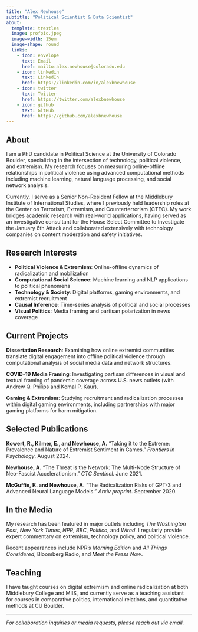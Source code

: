 ```yaml
---
title: "Alex Newhouse"
subtitle: "Political Scientist & Data Scientist"
about:
  template: trestles
  image: profpic.jpeg
  image-width: 15em
  image-shape: round
  links:
    - icon: envelope
      text: Email
      href: mailto:alex.newhouse@colorado.edu
    - icon: linkedin
      text: LinkedIn
      href: https://linkedin.com/in/alexbnewhouse
    - icon: twitter
      text: Twitter
      href: https://twitter.com/alexbnewhouse
    - icon: github
      text: GitHub
      href: https://github.com/alexbnewhouse
---
```


## About

I am a PhD candidate in Political Science at the University of Colorado Boulder, specializing in the intersection of technology, political violence, and extremism. My research focuses on measuring online-offline relationships in political violence using advanced computational methods including machine learning, natural language processing, and social network analysis.

Currently, I serve as a Senior Non-Resident Fellow at the Middlebury Institute of International Studies, where I previously held leadership roles at the Center on Terrorism, Extremism, and Counterterrorism (CTEC). My work bridges academic research with real-world applications, having served as an investigative consultant for the House Select Committee to Investigate the January 6th Attack and collaborated extensively with technology companies on content moderation and safety initiatives.

## Research Interests

- **Political Violence & Extremism**: Online-offline dynamics of radicalization and mobilization
- **Computational Social Science**: Machine learning and NLP applications to political phenomena  
- **Technology & Society**: Digital platforms, gaming environments, and extremist recruitment
- **Causal Inference**: Time-series analysis of political and social processes
- **Visual Politics**: Media framing and partisan polarization in news coverage

## Current Projects

**Dissertation Research**: Examining how online extremist communities translate digital engagement into offline political violence through computational analysis of social media data and network structures.

**COVID-19 Media Framing**: Investigating partisan differences in visual and textual framing of pandemic coverage across U.S. news outlets (with Andrew Q. Philips and Komal P. Kaur).

**Gaming & Extremism**: Studying recruitment and radicalization processes within digital gaming environments, including partnerships with major gaming platforms for harm mitigation.

## Selected Publications

**Kowert, R., Kilmer, E., and Newhouse, A.** "Taking it to the Extreme: Prevalence and Nature of Extremist Sentiment in Games." *Frontiers in Psychology*. August 2024.

**Newhouse, A.** "The Threat is the Network: The Multi-Node Structure of Neo-Fascist Accelerationism." *CTC Sentinel*. June 2021.

**McGuffie, K. and Newhouse, A.** "The Radicalization Risks of GPT-3 and Advanced Neural Language Models." *Arxiv preprint*. September 2020.

## In the Media

My research has been featured in major outlets including *The Washington Post*, *New York Times*, *NPR*, *BBC*, *Politico*, and *Wired*. I regularly provide expert commentary on extremism, technology policy, and political violence.

Recent appearances include NPR's *Morning Edition* and *All Things Considered*, Bloomberg Radio, and *Meet the Press Now*.

## Teaching

I have taught courses on digital extremism and online radicalization at both Middlebury College and MIIS, and currently serve as a teaching assistant for courses in comparative politics, international relations, and quantitative methods at CU Boulder.

---

*For collaboration inquiries or media requests, please reach out via email.*